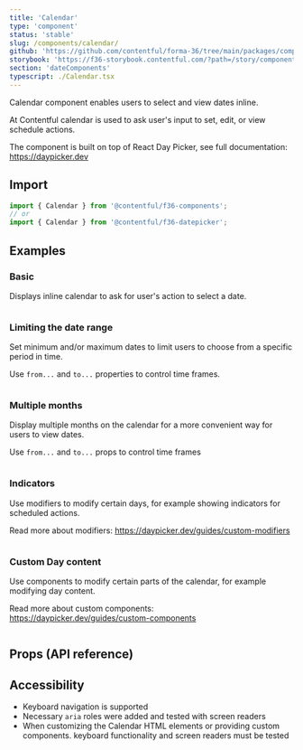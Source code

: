 ```yaml
---
title: 'Calendar'
type: 'component'
status: 'stable'
slug: /components/calendar/
github: 'https://github.com/contentful/forma-36/tree/main/packages/components/datepicker/src/Calendar'
storybook: 'https://f36-storybook.contentful.com/?path=/story/components-datepicker-calendar--default'
section: 'dateComponents'
typescript: ./Calendar.tsx
---
```


Calendar component enables users to select and view dates inline.

At Contentful calendar is used to ask user's input to set, edit, or view schedule actions.

The component is built on top of React Day Picker, see full documentation: https://daypicker.dev

## Import

```jsx static=true
import { Calendar } from '@contentful/f36-components';
// or
import { Calendar } from '@contentful/f36-datepicker';
```

## Examples

### Basic

Displays inline calendar to ask for user's action to select a date.

```jsx file=../../examples/Calendar/Basic.tsx

```

### Limiting the date range

Set minimum and/or maximum dates to limit users to choose from a specific period in time.

Use `from...` and `to...` properties to control time frames.

```jsx file=../../examples/Calendar/LimitingTheDateRange.tsx

```

### Multiple months

Display multiple months on the calendar for a more convenient way for users to view dates.

Use `from...` and `to...` props to control time frames

```jsx file=../../examples/Calendar/WithMultipleMonths.tsx

```

### Indicators

Use modifiers to modify certain days, for example showing indicators for scheduled actions.

Read more about modifiers: https://daypicker.dev/guides/custom-modifiers

```jsx file=../../examples/Calendar/Indicator.tsx

```

### Custom Day content

Use components to modify certain parts of the calendar, for example modifying day content.

Read more about custom components: https://daypicker.dev/guides/custom-components

```jsx file=../../examples/Calendar/CustomDayContent.tsx

```

## Props (API reference)

<PropsTable of="Calendar" />

## Accessibility

- Keyboard navigation is supported
- Necessary `aria` roles were added and tested with screen readers
- When customizing the Calendar HTML elements or providing custom components. keyboard functionality and screen readers must be tested
